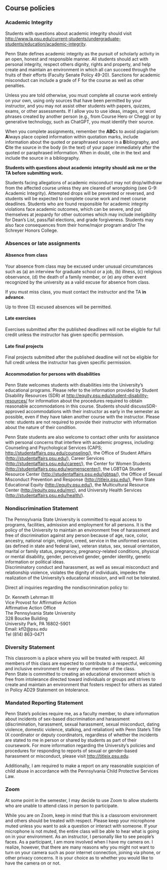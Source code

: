 ## Course policies

### Academic Integrity {- #academic-integrity}

Students with questions about academic integrity should visit <http://www.la.psu.edu/current-students/undergraduate-students/education/academic-integrity>. 

Penn State defines academic integrity as the pursuit of scholarly activity in an open, honest and responsible manner. All students should act with personal integrity, respect others dignity, rights and property, and help create and maintain an environment in which all can succeed through the fruits of their efforts (Faculty Senate Policy 49-20). Sanctions for academic misconduct can include a grade of F for the course as well as other penalties.

Unless you are told otherwise, you must complete all course work entirely on your own, using only sources that have been permitted by your instructor, and you may not assist other students with papers, quizzes, exams, or other assessments. If I allow you to use ideas, images, or word phrases created by another person (e.g., from Course Hero or Chegg) or by generative technology, such as ChatGPT, you must identify their source.

When you complete assignments, remember the **ABC**s to avoid plagiarism: **A**lways place copied information within quotation marks, include information about the quoted or paraphrased source in a **B**ibliography, and **C**ite the source in the body (in the text) of your paper immediately after the quoted or paraphrased information. When in doubt, cite in the text and include the source in a bibliography.

**Students with questions about academic integrity should ask me or the TA before submitting work.**   

Students facing allegations of academic misconduct may not drop/withdraw from the affected course unless they are cleared of wrongdoing (see G-9: Academic Integrity). Attempted drops will be prevented or reversed, and students will be expected to complete course work and meet course deadlines. Students who are found responsible for academic integrity violations face academic outcomes, which can be severe, and put themselves at jeopardy for other outcomes which may include ineligibility for Dean’s List, pass/fail elections, and grade forgiveness. Students may also face consequences from their home/major program and/or The Schreyer Honors College.

### Absences or late assignments {- #late-missed-assignments}

#### Absence from class

Your absence from class may be excused under unusual circumstances such as (a) an interview for graduate school or a job, (b) illness, (c) religious observance, (d) the death of a family member, or (e) any other event recognized by the university as a valid excuse for absence from class.

If you must miss class, you must contact the instructor and the TA **in advance**.

Up to three (3) excused absences will be permitted.

#### Late exercises {-}

Exercises submitted after the published deadlines will not be eligible for full credit unless the instructor has given specific permission.

#### Late final projects {-}

Final projects submitted after the published deadline will not be eligible for full credit unless the instructor has given specific permission.

#### Accommodation for persons with disabilities {- #disability-accommodations}

Penn State welcomes students with disabilities into the University's educational programs. Please refer to the information provided by Student Disability Resources (SDR) at <http://equity.psu.edu/student-disability-resources/> for information about the procedures required to obtain reasonable accommodations in this course. 
Students should discussSDR-approved accommodations with their instructor as early in the semester as possible, even if they have taken another course with the instructor. 
Please note: students are not required to provide their instructor with information about the nature of their condition.
 
Penn State students are also welcome to contact other units for assistance with personal concerns that interfere with academic progress, including: Counseling and Psychological Services (CAPS; <http://studentaffairs.psu.edu/counseling/>), the Office of Student Affairs (<http://studentaffairs.psu.edu/>), Career Services (<http://studentaffairs.psu.edu/career/>), the Center for Women Students (<http://studentaffairs.psu.edu/womenscenter/>), the LGBTQA Student Resource Center (<http://studentaffairs.psu.edu/lgbtqa/>), the Office of Sexual Misconduct
Prevention and Response (<http://titleix.psu.edu/>), Penn State Educational Equity (<http://equity.psu.edu/>), the Multicultural Resource Center (<http://equity.psu.edu/mrc>), and University 
Health Services (<http://studentaffairs.psu.edu/health/>).

### Nondiscrimination Statement {- #non-discrimination-statement}

The Pennsylvania State University is committed to equal access to programs, facilities, admission and employment for all persons. 
It is the policy of the University to maintain an environment free of harassment and free of discrimination against any person because of age, race, color, ancestry, national origin, religion, creed, service in the uniformed services (as defined in state and federal law), veteran status, sex, sexual orientation, marital or family status, pregnancy, pregnancy-related conditions, physical or mental disability, gender, perceived gender, gender identity, genetic information or political ideas.  
Discriminatory conduct and harassment, as well as sexual misconduct and relationship violence, violates the dignity of individuals, impedes the realization of the University's educational mission, and will not be tolerated.
 
Direct all inquiries regarding the nondiscrimination policy to:
 
Dr. Kenneth Lehrman III</br>
Vice Provost for Affirmative Action</br>
Affirmative Action Office</br>
The Pennsylvania State University</br>
328 Boucke Building</br>
University Park, PA 16802-5901</br>
Email: kfl2@psu.edu</br>
Tel (814) 863-0471

### Diversity Statement {- #diversity-statement}

This classroom is a place where you will be treated with respect. 
All members of this class are expected to contribute to a respectful, welcoming and inclusive environment for every other member of the class.  
Penn State is committed to creating an educational environment which is free from intolerance directed toward individuals or groups and strives to create and maintain an environment that fosters respect for others as stated in Policy AD29 Statement on Intolerance.
 
### Mandated Reporting Statement {- #mandated}

Penn State's policies require me, as a faculty member, to share information about incidents of sex-based discrimination and harassment (discrimination, harassment, sexual harassment, sexual misconduct, dating violence, domestic violence, stalking, and retaliation) with Penn State's Title IX coordinator or deputy coordinators, regardless of whether the incidents are stated to me in person or shared by students as part of their coursework. 
For more information regarding the University's policies and procedures for responding to reports of sexual or gender-based harassment or misconduct, please visit <http://titleix.psu.edu>.
 
Additionally, I am required to make a report on any reasonable suspicion of child abuse in accordance with the Pennsylvania Child Protective Services Law.

<!-- ## COVID safety information (last updated 2021-08-12) {- #covid} -->

<!-- Please consult the Penn State Covid-19 Dashboard for updates on masking policies, instructional-mode changes, etc. <https://virusinfo.psu.edu/covid-19-dashboard/>. -->

<!-- This class will meet in-person unless there is a change in University policy. -->

<!-- Penn State University requires everyone to wear a face mask in all university buildings, including classrooms, regardless of vaccination status. **ALL STUDENTS MUST** wear a mask appropriately (i.e., covering both your mouth and nose) while you are indoors on campus.  This is to protect your health and safety as well as the health and safety of your classmates, instructor, and the university community. Anyone attending class without a mask will be asked to put one on or leave. Instructors may end class if anyone present refuses to appropriately wear a mask for the duration of class. Students who refuse to wear masks appropriately may face disciplinary action for Code of Conduct violations.  If you feel you cannot wear a mask during class, please speak with your adviser immediately about your options for altering your schedule. -->

### Zoom {- #zoom}
	
At some point in the semester, I may decide to use Zoom to allow students who are unable to attend class in person to participate.

While you are on Zoom, keep in mind that this is a classroom environment and others should be treated with respect. 
Please keep your microphone muted unless you want to ask a question or interact with someone. 
If your microphone is not muted, the entire class will be able to hear what is going on in your environment. 
As an instructor, I personally like to see people’s faces. 
As a participant, I am more involved when I have my camera on. 
I realize, however, that there are many reasons why you might not want to turn on your camera such as poor internet connection, joining via phone, or other privacy concerns. 
It is your choice as to whether you would like to have the camera on or not.
